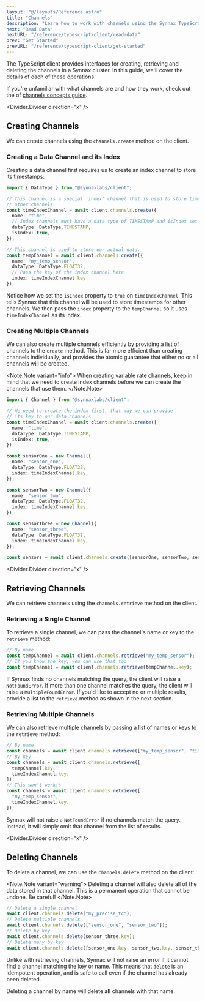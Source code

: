 ```yaml
---
layout: "@/layouts/Reference.astro"
title: "Channels"
description: "Learn how to work with channels using the Synnax TypeScript client."
next: "Read Data"
nextURL: "/reference/typescript-client/read-data"
prev: "Get Started"
prevURL: "/reference/typescript-client/get-started"
---
```



The TypeScript client provides interfaces for creating, retrieving and deleting
the channels in a Synnax cluster. In this guide, we'll cover the details of each
of these operations.

If you're unfamiliar with what channels are and how they work, check out the of
[channels concepts guide](/reference/concepts/channels).

<Divider.Divider direction="x" />

## Creating Channels

We can create channels using the `channels.create` method on the client.

### Creating a Data Channel and its Index

Creating a data channel first requires us to create an index channel to store its
timestamps:

```typescript
import { DataType } from "@synnaxlabs/client";

// This channel is a special 'index' channel that is used to store timestamps for
// other channels.
const timeIndexChannel = await client.channels.create({
  name: "time",
  // Index channels must have a data type of TIMESTAMP and isIndex set to true
  dataType: DataType.TIMESTAMP,
  isIndex: true,
});

// This channel is used to store our actual data.
const tempChannel = await client.channels.create({
  name: "my_temp_sensor",
  dataType: DataType.FLOAT32,
  // Pass the key of the index channel here
  index: timeIndexChannel.key,
});
```

Notice how we set the `isIndex` property to `true` on `timeIndexChannel`. This tells
Synnax that this channel will be used to store timestamps for other channels. We then
pass the `index` property to the `tempChannel` so it uses `timeIndexChannel` as its
index.

### Creating Multiple Channels

We can also create multiple channels efficiently by providing a list of channels
to the `create` method. This is far more efficient than creating channels
individually, and provides the atomic guarantee that either no or all channels
will be created.

<Note.Note variant="info">
  When creating variable rate channels, keep in mind that we need to create index
  channels before we can create the channels that use them.
</Note.Note>

```typescript
import { Channel } from "@synnaxlabs/client";

// We need to create the index first, that way we can provide
// its key to our data channels.
const timeIndexChannel = await client.channels.create({
  name: "time",
  dataType: DataType.TIMESTAMP,
  isIndex: true,
});

const sensorOne = new Channel({
  name: "sensor_one",
  dataType: DataType.FLOAT32,
  index: timeIndexChannel.key,
});

const sensorTwo = new Channel({
  name: "sensor_two",
  dataType: DataType.FLOAT32,
  index: timeIndexChannel.key,
});

const sensorThree = new Channel({
  name: "sensor_three",
  dataType: DataType.FLOAT32,
  index: timeIndexChannel.key,
});

const sensors = await client.channels.create([sensorOne, sensorTwo, sensorThree]);
```

<Divider.Divider direction="x" />

## Retrieving Channels

We can retrieve channels using the `channels.retrieve` method on the client.

### Retrieving a Single Channel

To retrieve a single channel, we can pass the channel's name or key to the `retrieve`
method:

```typescript
// By name
const tempChannel = await client.channels.retrieve("my_temp_sensor");
// If you know the key, you can use that too
const tempChannel = await client.channels.retrieve(tempChannel.key);
```

If Synnax finds no channels matching the query, the client will raise a
`NotFoundError`. If more than one channel matches the query, the client will
raise a `MultipleFoundError`. If you'd like to accept no or multiple results,
provide a list to the `retrieve` method as shown in the next section.

### Retrieving Multiple Channels

We can also retrieve multiple channels by passing a list of names or keys to the
`retrieve` method:

```typescript
// By name
const channels = await client.channels.retrieve(["my_temp_sensor", "time"]);
// By key
const channels = await client.channels.retrieve([
  tempChannel.key,
  timeIndexChannel.key,
]);
// This won't work!!
const channels = await client.channels.retrieve([
  "my_temp_sensor",
  timeIndexChannel.key,
]);
```

Synnax will not raise a `NotFoundError` if no channels match the query. Instead,
it will simply omit that channel from the list of results.

<Divider.Divider direction="x" />

## Deleting Channels

To delete a channel, we can use the `channels.delete` method on the client:

<Note.Note variant="warning">
  Deleting a channel will also delete all of the data stored in that channel. This is a
  permanent operation that cannot be undone. Be careful!
</Note.Note>

```typescript
// Delete a single channel
await client.channels.delete("my_precise_tc");
// Delete multiple channels
await client.channels.delete(["sensor_one", "sensor_two"]);
// Delete by key
await client.channels.delete(sensor_three.key);
// Delete many by key
await client.channels.delete([sensor_one.key, sensor_two.key, sensor_three.key]);
```

Unlike with retrieving channels, Synnax will not raise an error if it cannot
find a channel matching the key or name. This means that `delete` is an
idempotent operation, and is safe to call even if the channel has already been
deleted.

Deleting a channel by name will delete **all** channels with that name.
